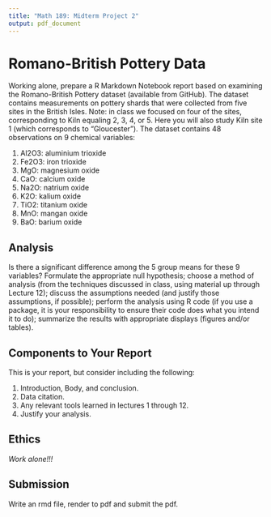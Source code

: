 ```yaml
---
title: "Math 189: Midterm Project 2"
output: pdf_document
---
```


#  Romano-British Pottery Data 

Working alone, prepare a R Markdown Notebook report based on examining the Romano-British Pottery dataset (available from GitHub). The dataset contains measurements on pottery shards that were collected from five sites in the British Isles. Note: in class we focused on four of the sites, corresponding to Kiln equaling 2, 3, 4, or 5. Here you will also study Kiln site 1 (which corresponds to "Gloucester"). The dataset contains 48 observations on 9 chemical variables:

1. Al2O3: aluminium trioxide
2. Fe2O3: iron trioxide
3. MgO: magnesium oxide
4. CaO: calcium oxide
5. Na2O: natrium oxide
6. K2O: kalium oxide
7. TiO2: titanium oxide
8. MnO: mangan oxide
9. BaO: barium oxide

## Analysis

Is there a significant difference among the 5 group means for these 9 variables? Formulate the appropriate null hypothesis; choose a method of analysis (from the techniques discussed in class, using material up through Lecture 12); discuss the assumptions needed (and justify those assumptions, if possible); perform the analysis using R code (if you use a package, it is your responsibility to ensure their code does what you intend it to do); summarize the results with appropriate displays (figures and/or tables).
 

## Components to Your Report

This is your report, but consider including the following:

1. Introduction, Body, and conclusion.
2. Data citation.
3. Any relevant tools learned in lectures 1 through 12.  
4. Justify your analysis.

## Ethics

*Work alone!!!*

## Submission

Write an rmd file, render to pdf and submit the pdf.



